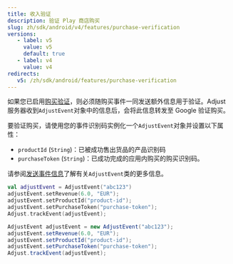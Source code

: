```yaml
---
title: 收入验证
description: 验证 Play 商店购买
slug: zh/sdk/android/v4/features/purchase-verification
versions:
   - label: v5
     value: v5
     default: true
   - label: v4
     value: v4
redirects:
   v5: /zh/sdk/android/features/purchase-verification
---
```


如果您已启用[购买验证](https://help.adjust.com/zh/article/purchase-verification)，则必须随购买事件一同发送额外信息用于验证。Adjust 服务器收到`AdjustEvent`对象中的信息后，会将此信息转发至 Google 验证购买。

要验证购买，请使用您的事件识别码实例化一个`AdjustEvent`对象并设置以下属性：

- `productId` \(`String`\)：已被成功售出货品的产品识别码
- `purchaseToken` \(`String`\)：已成功完成的应用内购买的购买识别码。

<Callout type="seealso">

请参阅[发送事件信息](/zh/sdk/android/features/events)了解有关`AdjustEvent`类的更多信息。

</Callout>

<Tabs>
<Tab title="Kotlin" sync="kotlin">

```kotlin
val adjustEvent = AdjustEvent("abc123")
adjustEvent.setRevenue(6.0, "EUR");
adjustEvent.setProductId("product-id");
adjustEvent.setPurchaseToken("purchase-token");
Adjust.trackEvent(adjustEvent);
```

</Tab>
<Tab title="Java" sync="java">

```java
AdjustEvent adjustEvent = new AdjustEvent("abc123");
adjustEvent.setRevenue(6.0, "EUR");
adjustEvent.setProductId("product-id");
adjustEvent.setPurchaseToken("purchase-token");
Adjust.trackEvent(adjustEvent);
```

</Tab>
</Tabs>

